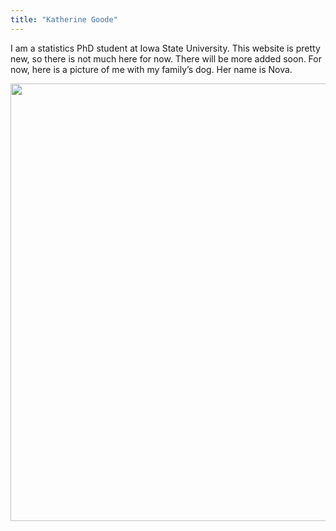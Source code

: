 ```yaml
---
title: "Katherine Goode"
---
```

      
I am a statistics PhD student at Iowa State University. This website is pretty new, so there is not much here for now. There will be more added soon. For now, here is a picture of me with my family's dog. Her name is Nova.

<img src="/images/nova.png" width = 700 />